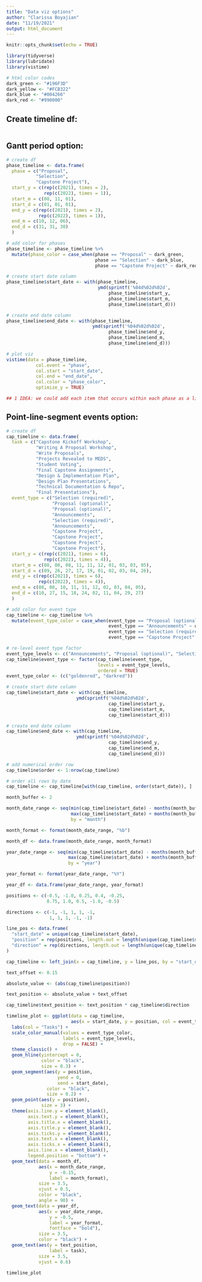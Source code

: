 ```yaml
---
title: "Data viz options"
author: "Clarissa Boyajian"
date: "11/19/2021"
output: html_document
---
```


```r
knitr::opts_chunk$set(echo = TRUE)
```

```r
library(tidyverse)
library(lubridate)
library(vistime)
```

```r
# html color codes
dark_green <- "#196F3D"
dark_yellow <- "#FCB322"
dark_blue <- "#004266"
dark_red <- "#990000"
```



## Create timeline df:
```r

```


## Gantt period option:
```r
# create df
phase_timeline <- data.frame(
  phase = c("Proposal", 
           "Selection",
           "Capstone Project"),
  start_y = c(rep(c(2021), times = 2), 
              rep(c(2022), times = 1)),
  start_m = c(08, 11, 01),
  start_d = c(01, 01, 01),
  end_y = c(rep(c(2021), times = 2), 
            rep(c(2022), times = 1)),
  end_m = c(10, 12, 06),
  end_d = c(31, 31, 30)
  )

# add color for phases
phase_timeline <- phase_timeline %>% 
  mutate(phase_color = case_when(phase == "Proposal" ~ dark_green,
                                 phase == "Selection" ~ dark_blue,
                                 phase == "Capstone Project" ~ dark_red))

# create start date column
phase_timeline$start_date <- with(phase_timeline, 
                                  ymd(sprintf('%04d%02d%02d', 
                                      phase_timeline$start_y, 
                                      phase_timeline$start_m, 
                                      phase_timeline$start_d)))

# create end date column
phase_timeline$end_date <- with(phase_timeline, 
                                ymd(sprintf('%04d%02d%02d', 
                                      phase_timeline$end_y, 
                                      phase_timeline$end_m, 
                                      phase_timeline$end_d)))

# plot viz
vistime(data = phase_timeline,
           col.event = "phase",
           col.start = "start_date",
           col.end = "end_date",
           col.color = "phase_color",
           optimize_y = TRUE)

## 1 IDEA: we could add each item that occurs within each phase as a list that shows up when you hover over that phase (unsure how to do this)
```


## Point-line-segment events option:
```r
# create df
cap_timeline <- data.frame(
  task = c("Capstone Kickoff Workshop", 
           "Writing A Proposal Workshop", 
           "Write Proposals", 
           "Projects Revealed to MEDS", 
           "Student Voting", 
           "Final Capstone Assignments",
           "Design & Implementation Plan",
           "Design Plan Presentations",
           "Technical Documentation & Repo",
           "Final Presentations"),
  event_type = c("Selection (required)",
                 "Proposal (optional)",
                 "Proposal (optional)",
                 "Announcements",
                 "Selection (required)",
                 "Announcements", 
                 "Capstone Project",
                 "Capstone Project",
                 "Capstone Project",
                 "Capstone Project"),
  start_y = c(rep(c(2021), times = 6), 
              rep(c(2022), times = 4)),
  start_m = c(08, 08, 08, 11, 11, 12, 01, 03, 03, 05),
  start_d = c(09, 26, 27, 17, 19, 01, 02, 03, 04, 26),
  end_y = c(rep(c(2021), times = 6), 
            rep(c(2022), times = 4)),
  end_m = c(08, 08, 10, 11, 11, 12, 02, 03, 04, 05),
  end_d = c(10, 27, 15, 18, 24, 02, 11, 04, 29, 27)
  )

# add color for event type
cap_timeline <- cap_timeline %>% 
  mutate(event_type_color = case_when(event_type == "Proposal (optional)" ~ dark_green,
                                      event_type == "Announcements" ~ dark_yellow,
                                      event_type == "Selection (required)" ~ dark_blue,
                                      event_type == "Capstone Project" ~ dark_red))

# re-level event type factor
event_type_levels <- c("Announcements", "Proposal (optional)", "Selection (required)", "Capstone Project")
cap_timeline$event_type <- factor(cap_timeline$event_type, 
                                  levels = event_type_levels, 
                                  ordered = TRUE)
event_type_color <- (c("goldenrod", "darkred"))

# create start date column
cap_timeline$start_date <- with(cap_timeline, 
                          ymd(sprintf('%04d%02d%02d', 
                                      cap_timeline$start_y, 
                                      cap_timeline$start_m, 
                                      cap_timeline$start_d)))

# create end date column
cap_timeline$end_date <- with(cap_timeline, 
                          ymd(sprintf('%04d%02d%02d', 
                                      cap_timeline$end_y, 
                                      cap_timeline$end_m, 
                                      cap_timeline$end_d)))

# add numerical order row
cap_timeline$order <- 1:nrow(cap_timeline)

# order all rows by date
cap_timeline <- cap_timeline[with(cap_timeline, order(start_date)), ]

```

```r
month_buffer <- 2

month_date_range <- seq(min(cap_timeline$start_date) - months(month_buffer), 
                        max(cap_timeline$start_date) + months(month_buffer), 
                        by = "month")

month_format <- format(month_date_range, "%b")

month_df <- data.frame(month_date_range, month_format)

year_date_range <- seq(min(cap_timeline$start_date) - months(month_buffer), 
                       max(cap_timeline$start_date) + months(month_buffer), 
                       by = "year")

year_format <- format(year_date_range, "%Y")

year_df <- data.frame(year_date_range, year_format)

```

```r
positions <- c(-0.5, -1.0, 0.25, 0.4, -0.25, 
               0.75, 1.0, 0.5, -1.0, -0.5)

directions <- c(-1, -1, 1, 1, -1, 
                1, 1, 1, -1, -1)

line_pos <- data.frame(
  "start_date" = unique(cap_timeline$start_date),
  "position" = rep(positions, length.out = length(unique(cap_timeline$start_date))),
  "direction" = rep(directions, length.out = length(unique(cap_timeline$start_date)))
)

cap_timeline <- left_join(x = cap_timeline, y = line_pos, by = "start_date")
```

```r
text_offset <- 0.15

absolute_value <- (abs(cap_timeline$position))

text_position <- absolute_value + text_offset

cap_timeline$text_position <- text_position * cap_timeline$direction
```

```r
timeline_plot <- ggplot(data = cap_timeline, 
                        aes(x = start_date, y = position, col = event_type, label = task)) +
  labs(col = "Tasks") +
  scale_color_manual(values = event_type_color, 
                     labels = event_type_levels, 
                     drop = FALSE) +
  theme_classic() +
  geom_hline(yintercept = 0, 
             color = "black", 
             size = 0.3) +
  geom_segment(aes(y = position,
                   yend = 0,
                   xend = start_date), 
               color = "black", 
               size = 0.2) +
  geom_point(aes(y = position), 
             size = 3) +
  theme(axis.line.y = element_blank(),
        axis.text.y = element_blank(),
        axis.title.x = element_blank(),
        axis.title.y = element_blank(),
        axis.ticks.y = element_blank(),
        axis.text.x = element_blank(),
        axis.ticks.x = element_blank(),
        axis.line.x = element_blank(),
        legend.position = "bottom") +
  geom_text(data = month_df, 
            aes(x = month_date_range,
                y = -0.15,
                label = month_format), 
            size = 3.5, 
            vjust = 0.5, 
            color = "black", 
            angle = 90) +
  geom_text(data = year_df,
            aes(x = year_date_range,
                y = -0.5,
                label = year_format,
                fontface = "bold"), 
            size = 3.5, 
            color = "black") +
  geom_text(aes(y = text_position, 
                label = task), 
            size = 3.5, 
            vjust = 0.6)

timeline_plot
```










